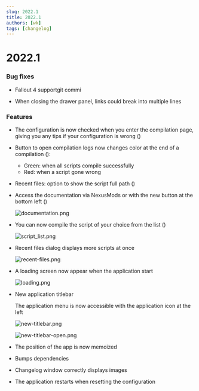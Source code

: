 ```yaml
---
slug: 2022.1
title: 2022.1
authors: [wk]
tags: [changelog]
---
```



# 2022.1

### Bug fixes

- Fallout 4 supportgit commi

- When closing the drawer panel, links could break into multiple lines

### Features

- The configuration is now checked when you enter the compilation page, giving you any tips if your configuration is wrong (<GithubIssue issue={138} />)

- Button to open compilation logs now changes color at the end of a compilation (<GithubIssue issue={143} />):

  - Green: when all scripts compile successfully
  - Red: when a script gone wrong

- Recent files: option to show the script full path (<GithubIssue issue={130} />)

- Access the documentation via NexusMods or with the new button at the bottom left (<GithubIssue issue={148} />)

  ![documentation.png](documentation.png)

- You can now compile the script of your choice from the list (<GithubIssue issue={147} />)

  ![script_list.png](script_list.png)

- Recent files dialog displays more scripts at once

  ![recent-files.png](recent-files.png)

- A loading screen now appear when the application start

  ![loading.png](loading.png)

- New application titlebar

  The application menu is now accessible with the application icon at the left

  ![new-titlebar.png](new-titlebar.png)

  ![new-titlebar-open.png](new-titlebar-open.png)

- The position of the app is now memoized
- Bumps dependencies
- Changelog window correctly displays images
- The application restarts when resetting the configuration
